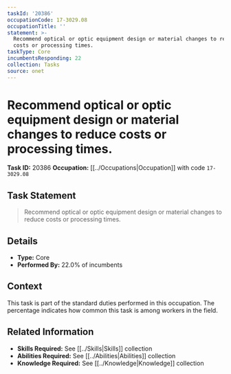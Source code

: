 ```yaml
---
taskId: '20386'
occupationCode: 17-3029.08
occupationTitle: ''
statement: >-
  Recommend optical or optic equipment design or material changes to reduce
  costs or processing times.
taskType: Core
incumbentsResponding: 22
collection: Tasks
source: onet
---
```

# Recommend optical or optic equipment design or material changes to reduce costs or processing times.

**Task ID:** 20386
**Occupation:** [[../Occupations|Occupation]] with code `17-3029.08`

## Task Statement

> Recommend optical or optic equipment design or material changes to reduce costs or processing times.

## Details

- **Type:** Core
- **Performed By:** 22.0% of incumbents

## Context

This task is part of the standard duties performed in this occupation. The percentage indicates how common this task is among workers in the field.

## Related Information

- **Skills Required:** See [[../Skills|Skills]] collection
- **Abilities Required:** See [[../Abilities|Abilities]] collection
- **Knowledge Required:** See [[../Knowledge|Knowledge]] collection
